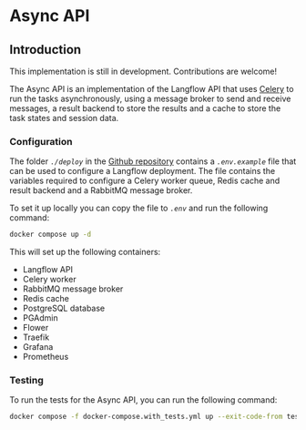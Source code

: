 
# Async API

## Introduction

<Admonition type="info" caption="In development">
  This implementation is still in development. Contributions are welcome!
</Admonition>

The Async API is an implementation of the Langflow API that uses [Celery](https://docs.celeryproject.org/en/stable/)
to run the tasks asynchronously, using a message broker to send and receive messages, a result backend to store the results and a cache to store the task states and session data.

### Configuration

The folder _`./deploy`_ in the [Github repository](https://github.com/logspace-ai/langflow) contains a _`.env.example`_ file that can be used to configure a Langflow deployment.
The file contains the variables required to configure a Celery worker queue, Redis cache and result backend and a RabbitMQ message broker.

To set it up locally you can copy the file to _`.env`_ and run the following command:

```bash
docker compose up -d
```

This will set up the following containers:

- Langflow API
- Celery worker
- RabbitMQ message broker
- Redis cache
- PostgreSQL database
- PGAdmin
- Flower
- Traefik
- Grafana
- Prometheus

### Testing

To run the tests for the Async API, you can run the following command:

```bash
docker compose -f docker-compose.with_tests.yml up --exit-code-from tests tests result_backend broker celeryworker db --build
```
